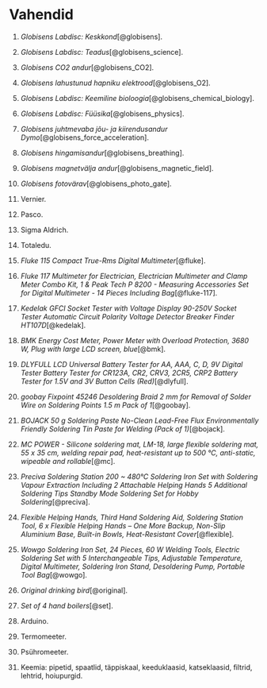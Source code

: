 # Vahendid

1. *Globisens Labdisc: Keskkond*[@globisens].

2. *Globisens Labdisc: Teadus*[@globisens_science].

3. *Globisens CO2 andur*[@globisens_CO2].

4. *Globisens lahustunud hapniku elektrood*[@globisens_O2].

5. *Globisens Labdisc: Keemiline bioloogia*[@globisens_chemical_biology].

6. *Globisens Labdisc: Füüsika*[@globisens_physics].

7. *Globisens juhtmevaba jõu- ja kiirendusandur Dymo*[@globisens_force_acceleration].

8. *Globisens hingamisandur*[@globisens_breathing].

9. *Globisens magnetvälja andur*[@globisens_magnetic_field].

10. *Globisens fotovärav*[@globisens_photo_gate].

2. Vernier.

3. Pasco.

4. Sigma Aldrich.

5. Totaledu.

6. *Fluke 115 Compact True-Rms Digital Multimeter*[@fluke].

7. *Fluke 117 Multimeter for Electrician, Electrician Multimeter and Clamp Meter Combo Kit, 1 & Peak Tech P 8200 - Measuring Accessories Set for Digital Multimeter - 14 Pieces Including Bag*[@fluke-117].

8. *Kedelak GFCI Socket Tester with Voltage Display 90-250V Socket Tester Automatic Circuit Polarity Voltage Detector Breaker Finder HT107D*[@kedelak].

9. *BMK Energy Cost Meter, Power Meter with Overload Protection, 3680 W, Plug with large LCD screen, blue*[@bmk].

10. *DLYFULL LCD Universal Battery Tester for AA, AAA, C, D, 9V Digital Tester Battery Tester for CR123A, CR2, CRV3, 2CR5, CRP2 Battery Tester for 1.5V and 3V Button Cells (Red)*[@dlyfull].

11. *goobay Fixpoint 45246 Desoldering Braid 2 mm for Removal of Solder Wire on Soldering Points 1.5 m Pack of 1*[@goobay].

12. *BOJACK 50 g Soldering Paste No-Clean Lead-Free Flux Environmentally Friendly Soldering Tin Paste for Welding (Pack of 1)*[@bojack].

13. *MC POWER - Silicone soldering mat, LM-18, large flexible soldering mat, 55 x 35 cm, welding repair pad, heat-resistant up to 500 °C, anti-static, wipeable and rollable*[@mc].

14. *Preciva Soldering Station 200 ~ 480°C Soldering Iron Set with Soldering Vapour Extraction Including 2 Attachable Helping Hands 5 Additional Soldering Tips Standby Mode Soldering Set for Hobby Soldering*[@preciva].

15. *Flexible Helping Hands, Third Hand Soldering Aid, Soldering Station Tool, 6 x Flexible Helping Hands – One More Backup, Non-Slip Aluminium Base, Built-in Bowls, Heat-Resistant Cover*[@flexible].

16. *Wowgo Soldering Iron Set, 24 Pieces, 60 W Welding Tools, Electric Soldering Set with 5 Interchangeable Tips, Adjustable Temperature, Digital Multimeter, Soldering Iron Stand, Desoldering Pump, Portable Tool Bag*[@wowgo].

17. *Original drinking bird*[@original].

18. *Set of 4 hand boilers*[@set].

10. Arduino.

19. Termomeeter.

20. Psühromeeter.

21. Keemia: pipetid, spaatlid, täppiskaal, keeduklaasid, katseklaasid, filtrid, lehtrid, hoiupurgid.